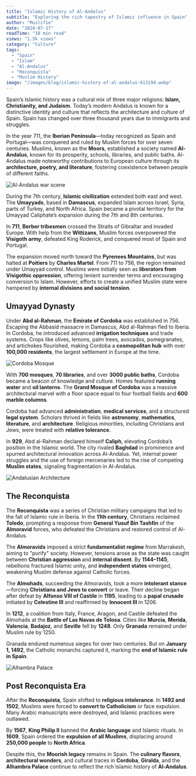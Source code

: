 ```yaml
---
title: "Islamic History of Al-Andalus"
subtitle: "Exploring the rich tapestry of Islamic influence in Spain"
author: "Muslifie"
date: "2024-07-17"
readTime: "10 min read"
views: "1.5k views"
category: "Culture"
tags:
  - "Spain"
  - "Islam"
  - "Al-Andalus"
  - "Reconquista"
  - "Muslim History"
image: "/images/blog/islamic-history-of-al-andalus-613194.webp"
---
```


Spain’s Islamic history was a cultural mix of three major religions: **Islam, Christianity, and Judaism**. Today’s modern Andalus is known for a distinctive identity and culture that reflects the architecture and culture of Spain. Spain has changed over three thousand years due to immigrants and struggles.

In the year 711, the **Iberian Peninsula**—today recognized as Spain and Portugal—was conquered and ruled by Muslim forces for over seven centuries. Muslims, known as the **Moors**, established a society named **Al-Andalus**, known for its prosperity, schools, libraries, and public baths. Al-Andalus made noteworthy contributions to European culture through its **architecture, poetry, and literature**, fostering coexistence between people of different faiths.

![Al-Andalus war scene](/images/blog/war-6520667_1280_480x480.webp)

During the 7th century, **Islamic civilization** extended both east and west. The **Umayyads**, based in **Damascus**, expanded Islam across Israel, Syria, parts of Turkey, and North Africa. Spain became a pivotal territory for the Umayyad Caliphate’s expansion during the 7th and 8th centuries.

In **711**, **Berber tribesmen** crossed the Straits of Gibraltar and invaded Europe. With help from the **Wittizans**, Muslim forces overpowered the **Visigoth army**, defeated King Roderick, and conquered most of Spain and Portugal.

The expansion moved north toward the **Pyrenees Mountains**, but was halted at **Poitiers** by **Charles Martel**. From 711 to 756, the region remained under Umayyad control. Muslims were initially seen as **liberators from Visigothic oppression**, offering lenient surrender terms and encouraging conversion to Islam. However, efforts to create a unified Muslim state were hampered by **internal divisions and social tension**.

## Umayyad Dynasty

Under **Abd al-Rahman**, the **Emirate of Cordoba** was established in 756. Escaping the Abbasid massacre in Damascus, Abd al-Rahman fled to Iberia. In Cordoba, he introduced advanced **irrigation techniques** and trade systems. Crops like olives, lemons, palm trees, avocados, pomegranates, and artichokes flourished, making Cordoba a **cosmopolitan hub** with over **100,000 residents**, the largest settlement in Europe at the time.

![Cordoba Mosque](/images/blog/spain-7771933_1280_480x480.webp)

With **700 mosques**, **70 libraries**, and over **3000 public baths**, Cordoba became a beacon of knowledge and culture. Homes featured **running water** and **oil lanterns**. The **Grand Mosque of Cordoba** was a massive architectural marvel with a floor space equal to four football fields and **600 marble columns**.

Cordoba had advanced **administration**, **medical services**, and a structured **legal system**. Scholars thrived in fields like **astronomy**, **mathematics**, **literature**, and **architecture**. Religious minorities, including Christians and Jews, were treated with **relative tolerance**.

In **929**, Abd al-Rahman declared himself **Caliph**, elevating Cordoba’s position in the Islamic world. The city rivaled **Baghdad** in prominence and spurred architectural innovation across Al-Andalus. Yet, internal power struggles and the use of foreign mercenaries led to the rise of competing **Muslim states**, signaling fragmentation in Al-Andalus.

![Andalusian Architecture](/images/blog/spain-4522800_1920_480x480.webp)

## The Reconquista

The **Reconquista** was a series of Christian military campaigns that led to the fall of Islamic rule in Iberia. In the **11th century**, Christians reclaimed **Toledo**, prompting a response from **General Yusuf Bin Tashfin** of the **Almoravid** forces, who defeated the Christians and restored control of Al-Andalus.

The **Almoravids** imposed a strict **fundamentalist regime** from Marrakesh, aiming to "purify" society. However, tensions arose as the state was caught between **Christian aggression** and **internal dissent**. By **1144–1145**, rebellions fractured Islamic unity, and **independent states** emerged, weakening Muslim defense against Catholic forces.

The **Almohads**, succeeding the Almoravids, took a more **intolerant stance**—forcing **Christians and Jews to convert** or leave. Their decline began after defeat by **Alfonso VIII of Castile** in **1195**, leading to a **papal crusade** initiated by **Celestine III** and reaffirmed by **Innocent III** in 1206.

In **1212**, a coalition from Italy, France, Aragon, and Castile defeated the Almohads at the **Battle of Las Navas de Tolosa**. Cities like **Murcia**, **Merida**, **Valencia**, **Badajoz**, and **Seville** fell by **1248**. Only **Granada** remained under Muslim rule by 1250.

Granada endured numerous sieges for over two centuries. But on **January 1, 1492**, the Catholic monarchs captured it, marking the **end of Islamic rule in Spain**.

![Alhambra Palace](/images/blog/alhambra-179171_1280_480x480.webp)

## Post Reconquista Era

After the **Reconquista**, Spain shifted to **religious intolerance**. In **1492 and 1502**, Muslims were forced to **convert to Catholicism** or face expulsion. Many Arabic manuscripts were destroyed, and Islamic practices were outlawed.

By **1567**, **King Philip II** banned the **Arabic language** and Islamic rituals. In **1609**, Spain ordered the **expulsion of all Muslims**, displacing around **250,000 people** to **North Africa**.

Despite this, the **Moorish legacy** remains in Spain. The **culinary flavors**, **architectural wonders**, and cultural traces in **Cordoba**, **Giralda**, and the **Alhambra Palace** continue to reflect the rich Islamic history of **Al-Andalus**.
